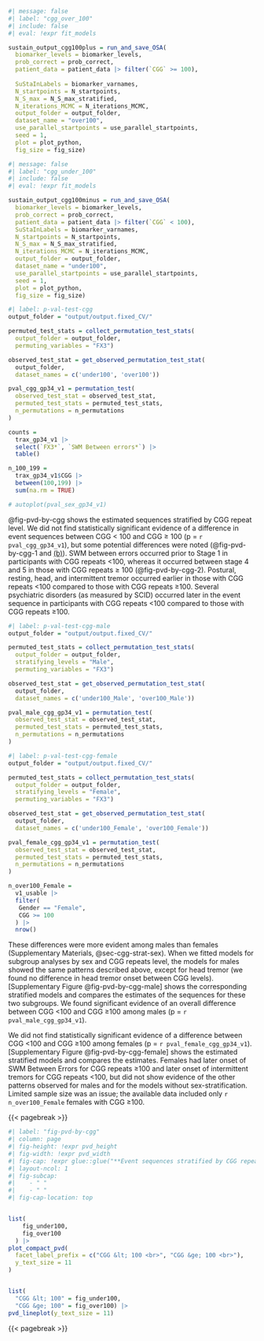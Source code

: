 
```r
#| message: false
#| label: "cgg_over_100"
#| include: false
#| eval: !expr fit_models

sustain_output_cgg100plus = run_and_save_OSA(
  biomarker_levels = biomarker_levels, 
  prob_correct = prob_correct, 
  patient_data = patient_data |> filter(`CGG` >= 100),
  
  SuStaInLabels = biomarker_varnames,
  N_startpoints = N_startpoints,
  N_S_max = N_S_max_stratified, 
  N_iterations_MCMC = N_iterations_MCMC, 
  output_folder = output_folder, 
  dataset_name = "over100", 
  use_parallel_startpoints = use_parallel_startpoints,
  seed = 1,
  plot = plot_python,
  fig_size = fig_size)

```

```r
#| message: false
#| label: "cgg_under_100"
#| include: false
#| eval: !expr fit_models

sustain_output_cgg100minus = run_and_save_OSA(
  biomarker_levels = biomarker_levels, 
  prob_correct = prob_correct, 
  patient_data = patient_data |> filter(`CGG` < 100),
  SuStaInLabels = biomarker_varnames,
  N_startpoints = N_startpoints,
  N_S_max = N_S_max_stratified, 
  N_iterations_MCMC = N_iterations_MCMC, 
  output_folder = output_folder, 
  dataset_name = "under100", 
  use_parallel_startpoints = use_parallel_startpoints,
  seed = 1,
  plot = plot_python,   
  fig_size = fig_size)

```


```r
#| label: p-val-test-cgg
output_folder = "output/output.fixed_CV/"

permuted_test_stats = collect_permutation_test_stats(
  output_folder = output_folder,
  permuting_variables = "FX3")

observed_test_stat = get_observed_permutation_test_stat(
  output_folder,
  dataset_names = c('under100', 'over100'))

pval_cgg_gp34_v1 = permutation_test(
  observed_test_stat = observed_test_stat,
  permuted_test_stats = permuted_test_stats,
  n_permutations = n_permutations
)

counts =
  trax_gp34_v1 |>
  select(`FX3*`, `SWM Between errors*`) |>
  table()

n_100_199 =
  trax_gp34_v1$CGG |>
  between(100,199) |>
  sum(na.rm = TRUE)

# autoplot(pval_sex_gp34_v1)
```

@fig-pvd-by-cgg shows the estimated sequences stratified by CGG repeat level.
We did not find statistically significant evidence of a difference in event sequences
between CGG < 100 and CGG ≥ 100 (p = `r pval_cgg_gp34_v1`),
but some potential differences were noted
(@fig-pvd-by-cgg-1 and [(b)](#fig-pvd-by-cgg-2)).
SWM between errors occurred prior to Stage 1
in participants with CGG repeats <100,
whereas it occurred between stage 4 and 5 in those with CGG repeats ≥ 100
(@fig-pvd-by-cgg-2).
Postural, resting, head, and intermittent tremor occurred earlier
in those with CGG repeats <100 compared to those with CGG repeats ≥100.
Several psychiatric disorders (as measured by SCID) occurred
later in the event sequence in participants with CGG repeats <100
compared to those with CGG repeats ≥100.

```r
#| label: p-val-test-cgg-male
output_folder = "output/output.fixed_CV/"

permuted_test_stats = collect_permutation_test_stats(
  output_folder = output_folder,
  stratifying_levels = "Male",
  permuting_variables = "FX3")

observed_test_stat = get_observed_permutation_test_stat(
  output_folder,
  dataset_names = c('under100_Male', 'over100_Male'))

pval_male_cgg_gp34_v1 = permutation_test(
  observed_test_stat = observed_test_stat,
  permuted_test_stats = permuted_test_stats,
  n_permutations = n_permutations
)

```


```r
#| label: p-val-test-cgg-female
output_folder = "output/output.fixed_CV/"

permuted_test_stats = collect_permutation_test_stats(
  output_folder = output_folder,
  stratifying_levels = "Female",
  permuting_variables = "FX3")

observed_test_stat = get_observed_permutation_test_stat(
  output_folder,
  dataset_names = c('under100_Female', 'over100_Female'))

pval_female_cgg_gp34_v1 = permutation_test(
  observed_test_stat = observed_test_stat,
  permuted_test_stats = permuted_test_stats,
  n_permutations = n_permutations
)

n_over100_Female =
  v1_usable |>
  filter(
   Gender == "Female",
   CGG >= 100
  ) |>
  nrow()

```

These differences were more evident among males than females
(Supplementary Materials, @sec-cgg-strat-sex).
When we fitted models for subgroup analyses by sex and CGG repeats level,
the models for males showed the same patterns described above,
except for head tremor
(we found no difference in head tremor onset between CGG levels).
[Supplementary Figure @fig-pvd-by-cgg-male]
shows the corresponding stratified models and
compares the estimates of the sequences for these two subgroups.
We found significant evidence of an overall difference between CGG <100
and CGG ≥100 among males (p = `r pval_male_cgg_gp34_v1`).

We did not find statistically significant evidence of
a difference between CGG <100 and CGG ≥100 among females
(p = `r pval_female_cgg_gp34_v1`).
[Supplementary Figure @fig-pvd-by-cgg-female]
shows the estimated stratified models
and compares the estimates.
Females had later onset of SWM Between Errors for CGG repeats ≥100
and later onset of intermittent tremors for CGG repeats <100,
but did not show evidence of the other patterns observed for males and
for the models without sex-stratification.
Limited sample size was an issue;
the available data included only `r n_over100_Female` females with CGG ≥100.

{{< pagebreak >}}

```r
#| label: "fig-pvd-by-cgg"
#| column: page
#| fig-height: !expr pvd_height
#| fig-width: !expr pvd_width
#| fig-cap: !expr glue::glue("**Event sequences stratified by CGG repeats  (<100 vs 100+). (a)** {compact_fig_caption} **(b)** differences in event sequences between CGG repeat sizes.")
#| layout-ncol: 1
#| fig-subcap: 
#|    - " "
#|    - " "
#| fig-cap-location: top


list(
    fig_under100,
    fig_over100
  ) |> 
plot_compact_pvd(
  facet_label_prefix = c("CGG &lt; 100 <br>", "CGG &ge; 100 <br>"),
  y_text_size = 11
)


list(
  "CGG &lt; 100" = fig_under100,
  "CGG &ge; 100" = fig_over100) |>
pvd_lineplot(y_text_size = 11)
```

{{< pagebreak >}}

